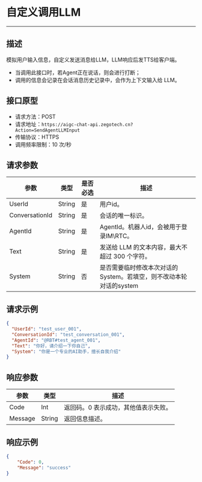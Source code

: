 # 自定义调用LLM
---

##  描述

模拟用户输入信息，自定义发送消息给LLM，LLM响应后发TTS给客户端。
- 当调用此接口时，若Agent正在说话，则会进行打断；
- 调用的信息会记录在会话消息历史记录中，会作为上下文输入给 LLM。

## 接口原型

- 请求方法：POST
- 请求地址：`https://aigc-chat-api.zegotech.cn?Action=SendAgentLLMInput`
- 传输协议：HTTPS
- 调用频率限制：10 次/秒
## 请求参数

| 参数 | 类型 | 是否必选 | 描述 |
|------|------|---------|------|
| UserId | String | 是 | 用户id。 |
| ConversationId | String | 是 | 会话的唯一标识。 |
| AgentId | String | 是 | AgentId。机器人id，会被用于登录IM\RTC。 |
| Text | String | 是 | 发送给 LLM 的文本内容，最大不超过 300 个字符。 |
| System | String | 否 | 是否需要临时修改本次对话的System。若填空，则不改动本轮对话的system |

## 请求示例

```json
{
  "UserId": "test_user_001",
  "ConversationId": "test_conversation_001",
  "AgentId": "@RBT#test_agent_001",
  "Text": "你好，请介绍一下你自己",
  "System": "你是一个专业的AI助手，擅长自我介绍"
}
```

## 响应参数

| 参数 | 类型 | 描述 |
|------|------|------|
| Code | Int | 返回码。0 表示成功，其他值表示失败。 |
| Message | String | 返回信息描述。 |

## 响应示例

```json
{
    "Code": 0,
    "Message": "success"
}
```

